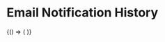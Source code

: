 


<Meta
  title="Hearings/Components/Hearing Details/DetailsHeader"
  component={DetailsHeader}
/>

# Email Notification History

<Preview>
  <Story name="Normal">
    {() => (
      <DetailsHeader
        aod={boolean('Is Aod?', false, 'knobs')}
        disposition={text('Disposition', 'held', 'knobs')}
        docketName={text('Docket Name', 'hearing', 'knobs')}
        docketNumber={text('Docket Number', '1234567', 'knobs')}
        isVirtual={boolean('Is Virtual?', false, 'knobs')}
        hearingDayId={1}
        readableLocation={text('Location', 'Regional Office', 'knobs')}
        readableRequestType={text('Request Type', 'Video', 'knobs')}
        regionalOfficeName={text('Regional Office Name', 'Regional Office', 'knobs')}
        scheduledFor={text('Scheduled For', '2020-06-01T21:23:17+0000', 'knobs')}
        veteranFirstName={text('Veteran Last Name', 'Last', 'knobs')}
        veteranLastName={text('Veteran First Name', 'First', 'knobs')}
        veteranFileNumber={text('Veteran File Number', '12345678', 'knobs')}
      />
    )}
  </Story>
</Preview>

<Props of={DetailsHeader} />

